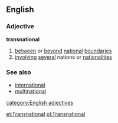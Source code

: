 ==English==
===Adjective===
'''transnational'''
# [[between]] or [[beyond]] [[national]] [[boundaries]]
# [[involving]] [[several]] nations or [[nationalities]]
===See also===
*[[international]]
*[[multinational]]
[[category:English adjectives]]

[[et:Transnational]]
[[pl:Transnational]]